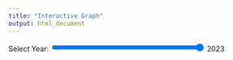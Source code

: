 ```yaml
---
title: "Interactive Graph"
output: html_document
---
```


<style>
  #year-slider {
    width: 300px;
    margin-bottom: 20px;
  }

  /* Tooltip styles */
  #tooltip {
    position: absolute;
    opacity: 0;
    background-color: rgba(255, 255, 255, 0.8);
    border: 1px solid #ccc;
    padding: 8px;
    border-radius: 4px;
    pointer-events: none;
    font-size: 12px;
    box-shadow: 0 0 5px rgba(0, 0, 0, 0.2);
  }

  .axis-label {
    font-size: 14px;
  }
</style> 

<div id="plot">
<div id="tooltip"></div>
</div>

<label for="year-slider">Select Year:</label>
<input type="range" id="year-slider" min="2013" max="2023" step="1" value="2023">
<span id="selected-year">2023</span>

<!-- Tooltip Div -->


<script src="https://d3js.org/d3.v7.min.js"></script>
<script src="scripts/myscript.js"></script>

